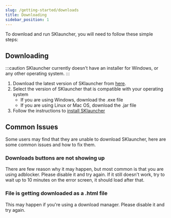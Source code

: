 ```yaml
---
slug: /getting-started/downloads
title: Downloading
sidebar_position: 1
---
```


To download and run SKlauncher, you will need to follow these simple steps:

## Downloading

:::caution
SKlauncher currently doesn't have an installer for Windows, or any other operating system.
:::

1. Download the latest version of SKlauncher from [here](https://skmedix.pl/downloads).
2. Select the version of SKlauncher that is compatible with your operating system
    - If you are using Windows, download the .exe file
    - If you are using Linux or Mac OS, download the .jar file
3. Follow the instructions to [install SKlauncher](/getting-started/install)

## Common Issues

Some users may find that they are unable to download SKlauncher, here are some common issues and how to fix them.

### Downloads buttons are not showing up
There are few reason why it may happen, but most common is that you are using adblocker. Please disable it and try again.
If it still doesn't work, try to wait up to 10 minutes on the error screen, it should load after that.

### File is getting downloaded as a .html file
This may happen if you're using a download manager. Please disable it and try again.

